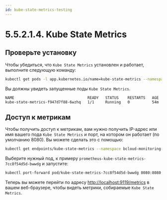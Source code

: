 ```yaml
---
id: kube-state-metrics-testing
---
```


# 5.5.2.1.4. Kube State Metrics

## Проверьте установку

Чтобы убедиться, что `Kube State Metrics` установлен и работает, выполните следующую команду:

```bash
kubectl get pods -l app.kubernetes.io/name=kube-state-metrics --namespace bcloud-monitoring-metrics
```

Вы должны увидеть запущенные поды `Kube State Metrics`.
```
NAME                                 READY   STATUS    RESTARTS   AGE
kube-state-metrics-f947d7f88-6wzhq   1/1     Running   0          54m
```
## Доступ к метрикам

Чтобы получить доступ к метрикам, вам нужно получить IP-адрес или имя вашего пода `Kube State Metrics` и порт, на котором он работает (по умолчанию 8080). Вы можете сделать это с помощью:

```bash
kubectl get endpoints/kube-state-metrics --namespace bcloud-monitoring-metrics  -o json

```
Выберите нужный под, к примеру `prometheus-kube-state-metrics-7cc8f54d5d-bwwdg` и запустите:

```bash
kubectl port-forward pod/kube-state-metrics-7cc8f54d5d-bwwdg 8080:8080 --namespace bcloud-monitoring-metrics
```

Теперь вы можете перейти по адресу [http://localhost:9119/metrics](http://localhost:8080/metrics) в вашем веб-браузере, чтобы видеть метрики, собираемые `Kube State Metrics`.

